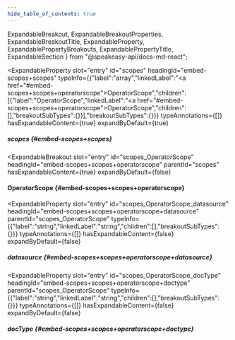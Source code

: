 ```yaml
---
hide_table_of_contents: true
---
```

  ExpandableBreakout,
  ExpandableBreakoutProperties,
  ExpandableBreakoutTitle,
  ExpandableProperty,
  ExpandablePropertyBreakouts,
  ExpandablePropertyTitle,
  ExpandableSection
} from "@speakeasy-api/docs-md-react";

<ExpandableSection>

<ExpandableProperty
  slot="entry"
  id="scopes"
  headingId="embed-scopes+scopes"
  typeInfo={{"label":"array","linkedLabel":"<a href=\"#embed-scopes+scopes+operatorscope\">OperatorScope</a>","children":[{"label":"OperatorScope","linkedLabel":"<a href=\"#embed-scopes+scopes+operatorscope\">OperatorScope</a>","children":[],"breakoutSubTypes":{}}],"breakoutSubTypes":{}}}
  typeAnnotations={[]}
  hasExpandableContent={true}
  expandByDefault={true}
>

<ExpandablePropertyTitle slot="title">

##### scopes \{#embed-scopes+scopes\}

</ExpandablePropertyTitle>

<ExpandablePropertyBreakouts slot="breakouts">

<ExpandableBreakout
  slot="entry"
  id="scopes_OperatorScope"
  headingId="embed-scopes+scopes+operatorscope"
  parentId="scopes"
  hasExpandableContent={true}
  expandByDefault={false}
>

<ExpandableBreakoutTitle slot="title">

#### OperatorScope \{#embed-scopes+scopes+operatorscope\}

</ExpandableBreakoutTitle>

<ExpandableBreakoutProperties slot="properties">

<ExpandableProperty
  slot="entry"
  id="scopes_OperatorScope_datasource"
  headingId="embed-scopes+scopes+operatorscope+datasource"
  parentId="scopes_OperatorScope"
  typeInfo={{"label":"string","linkedLabel":"string","children":[],"breakoutSubTypes":{}}}
  typeAnnotations={[]}
  hasExpandableContent={false}
  expandByDefault={false}
>

<ExpandablePropertyTitle slot="title">

##### datasource \{#embed-scopes+scopes+operatorscope+datasource\}

</ExpandablePropertyTitle>

</ExpandableProperty>

<ExpandableProperty
  slot="entry"
  id="scopes_OperatorScope_docType"
  headingId="embed-scopes+scopes+operatorscope+doctype"
  parentId="scopes_OperatorScope"
  typeInfo={{"label":"string","linkedLabel":"string","children":[],"breakoutSubTypes":{}}}
  typeAnnotations={[]}
  hasExpandableContent={false}
  expandByDefault={false}
>

<ExpandablePropertyTitle slot="title">

##### docType \{#embed-scopes+scopes+operatorscope+doctype\}

</ExpandablePropertyTitle>

</ExpandableProperty>

</ExpandableBreakoutProperties>

</ExpandableBreakout>

</ExpandablePropertyBreakouts>

</ExpandableProperty>

</ExpandableSection>